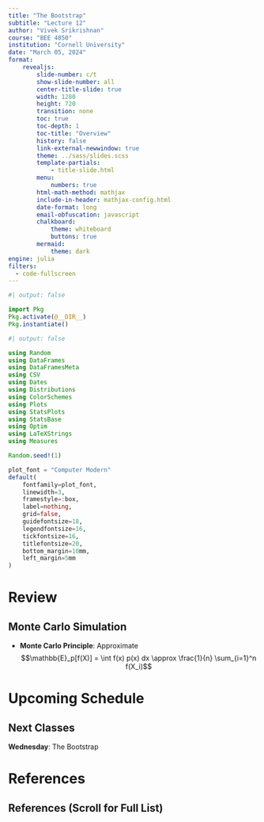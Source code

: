 ```yaml
---
title: "The Bootstrap"
subtitle: "Lecture 12"
author: "Vivek Srikrishnan"
course: "BEE 4850"
institution: "Cornell University"
date: "March 05, 2024"
format:
    revealjs:
        slide-number: c/t
        show-slide-number: all
        center-title-slide: true
        width: 1280
        height: 720
        transition: none
        toc: true
        toc-depth: 1
        toc-title: "Overview"
        history: false
        link-external-newwindow: true
        theme: ../sass/slides.scss
        template-partials:
            - title-slide.html
        menu:
            numbers: true
        html-math-method: mathjax
        include-in-header: mathjax-config.html
        date-format: long
        email-obfuscation: javascript
        chalkboard:
            theme: whiteboard
            buttons: true
        mermaid: 
            theme: dark
engine: julia
filters:
  - code-fullscreen
---
```


```julia
#| output: false

import Pkg
Pkg.activate(@__DIR__)
Pkg.instantiate()
```

```julia
#| output: false

using Random
using DataFrames
using DataFramesMeta
using CSV
using Dates
using Distributions
using ColorSchemes
using Plots
using StatsPlots
using StatsBase
using Optim
using LaTeXStrings
using Measures

Random.seed!(1)

plot_font = "Computer Modern"
default(
    fontfamily=plot_font,
    linewidth=3, 
    framestyle=:box, 
    label=nothing, 
    grid=false,
    guidefontsize=18,
    legendfontsize=16,
    tickfontsize=16,
    titlefontsize=20,
    bottom_margin=10mm,
    left_margin=5mm
)
```

# Review

## Monte Carlo Simulation

- **Monte Carlo Principle**: Approximate $$\mathbb{E}_p[f(X)] = \int f(x) p(x) dx \approx \frac{1}{n} \sum_{i=1}^n f(X_i)$$


# Upcoming Schedule

## Next Classes

**Wednesday**: The Bootstrap


# References

## References (Scroll for Full List)
